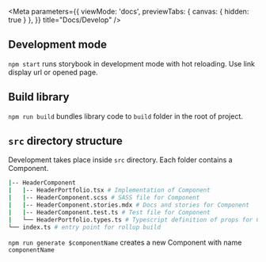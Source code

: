 
<Meta
  parameters={{
    viewMode: 'docs',
    previewTabs: {
    canvas: { hidden: true }
    },
  }}
  title="Docs/Develop" />

## Development mode

`npm start` runs storybook in development mode with hot reloading. Use link display url or opened page.

## Build library

`npm run build` bundles library code to `build` folder in the root of project.

## `src` directory structure

Development takes place inside `src` directory. Each folder contains a Component.

```bash
|-- HeaderComponent
|   |-- HeaderPortfolio.tsx # Implementation of Component
|   |-- HeaderComponent.scss # SASS file for Component
|   |-- HeaderComponent.stories.mdx # Docs and stories for Component
|   |-- HeaderComponent.test.ts # Test file for Component
|   └── HeaderPortfolio.types.ts # Typescript definition of props for Component
└── index.ts # entry point for rollup build

```

`npm run generate $componentName` creates a new Component with name `componentName`